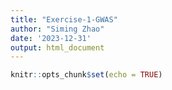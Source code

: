 ```yaml
---
title: "Exercise-1-GWAS"
author: "Siming Zhao"
date: '2023-12-31'
output: html_document
---
```


```r
knitr::opts_chunk$set(echo = TRUE)
```

